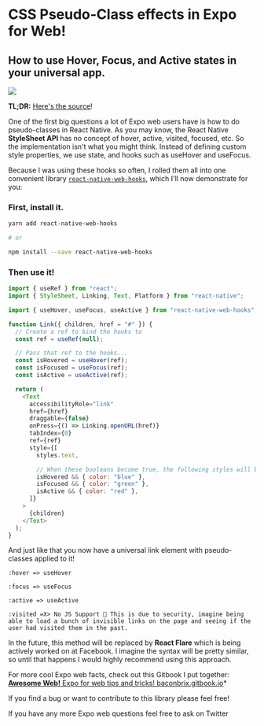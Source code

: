 # CSS Pseudo-Class effects in Expo for Web!


## How to use Hover, Focus, and Active states in your universal app.

![](./images/1G_Y3k13VZFEIEbeSgXXwrA.gif)

**TL;DR:** [Here's the source](https://snack.expo.io/@bacon/pseudo-classes)!

One of the first big questions a lot of Expo web users have is how to do pseudo-classes in React Native. As you may know, the React Native **StyleSheet API** has no concept of hover, active, visited, focused, etc. So the implementation isn't what you might think. Instead of defining custom style properties, we use state, and hooks such as useHover and useFocus.

Because I was using these hooks so often, I rolled them all into one convenient library [`react-native-web-hooks`](https://www.npmjs.com/package/react-native-web-hooks), which I'll now demonstrate for you:

### First, install it.

```sh
yarn add react-native-web-hooks

# or

npm install --save react-native-web-hooks
```

### Then use it!

```js
import { useRef } from "react";
import { StyleSheet, Linking, Text, Platform } from "react-native";

import { useHover, useFocus, useActive } from "react-native-web-hooks";

function Link({ children, href = "#" }) {
  // Create a ref to bind the hooks to
  const ref = useRef(null);

  // Pass that ref to the hooks...
  const isHovered = useHover(ref);
  const isFocused = useFocus(ref);
  const isActive = useActive(ref);

  return (
    <Text
      accessibilityRole="link"
      href={href}
      draggable={false}
      onPress={() => Linking.openURL(href)}
      tabIndex={0}
      ref={ref}
      style={[
        styles.text,

        // When these booleans become true, the following styles will be applied...
        isHovered && { color: "blue" },
        isFocused && { color: "green" },
        isActive && { color: "red" },
      ]}
    >
      {children}
    </Text>
  );
}
```

And just like that you now have a universal link element with pseudo-classes applied to it!

```
:hover => useHover

:focus => useFocus

:active => useActive

:visited =X> No JS Support 🙁 This is due to security, imagine being able to load a bunch of invisible links on the page and seeing if the user had visited them in the past.
```

In the future, this method will be replaced by **React Flare** which is being actively worked on at Facebook. I imagine the syntax will be pretty similar, so until that happens I would highly recommend using this approach.

For more cool Expo web facts, check out this Gitbook I put together:
[**Awesome Web!** Expo for web tips and tricks! baconbrix.gitbook.io](https://baconbrix.gitbook.io/react-native-web/)\*

If you find a bug or want to contribute to this library please feel free!

<Embed url="https://github.com/EvanBacon/react-native-web-hooks/issues/new" />

If you have any more Expo web questions feel free to ask on Twitter

<Embed url="https://twitter.com/baconbrix" />
